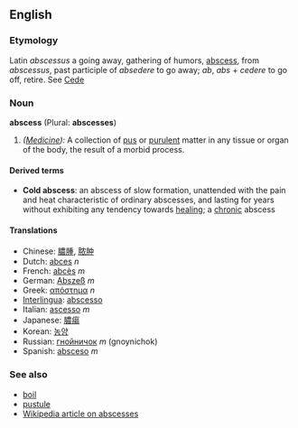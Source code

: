 ==English==
===Etymology===
Latin ''abscessus'' a going away, gathering of humors, [[abscess]], from ''abscessus'', past participle of ''absedere'' to go away; ''ab'', ''abs'' + ''cedere'' to go off, retire. See [[Cede]]

===Noun===
'''abscess''' (Plural: '''abscesses''')

#''([[Medicine]]):'' A collection of [[pus]] or [[purulent]] matter in any tissue or organ of the body, the result of a morbid process.

====Derived terms====
*'''Cold abscess''': an abscess of slow formation, unattended with the pain and heat characteristic of ordinary abscesses, and lasting for years without exhibiting any tendency towards [[healing]]; a [[chronic]] abscess

====Translations====
*Chinese: [[膿腫]], [[脓肿]]
*Dutch: [[abces]] ''n''
*French: [[abcès]] ''m''
*German: [[Abszeß]] ''m''
*Greek: [[απόστημα]] ''n''
*[[Interlingua]]: [[abscesso]]
*Italian: [[ascesso]] ''m''
*Japanese: [[膿瘍]]
*Korean: [[농양]]
*Russian: [[гнойничок]] ''m'' (gnoynichok)
*Spanish: [[absceso]] ''m''

===See also===
*[[boil]]
*[[pustule]]
*[[w:Abscess|Wikipedia article on abscesses]]